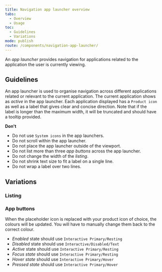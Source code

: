 ```yaml
---
title: Navigation app launcher overview
tabs:
  - Overview
  - Usage
toc:
  - Guidelines
  - Variations
mode: publish
route: /components/navigation-app-launcher/
---
```


An _app launcher_ provides navigation for applications related to the application the user is currently viewing.

<!--One to two sentences as an introduction to the component-->

## Guidelines

<!--List how to use it, sizes, widths, grid interactions, color allowances -->

An app launcher is used to organise navigation across different applications related or relevant to the current application. The current application shows as _active_ in the app launcher. Each application displayed has a `Product icon` as well as a label that gives clear and concise direction. Note that if the label is longer than the maximum width, it will be truncated and should have a tooltip provided.

**Don't**

<!--Bullet point list if needed -->

- Do not use `System icons` in the app launchers.
- Do not scroll within the app launcher.
- Do not place the app launcher outside of the viewport.
- Do not list more than three _app buttons_ across the app launcher.
- Do not change the width of the _listing_.
- Do not shrink text size to fit a label on a single line.
- Do not wrap a label over two lines.

## Variations

<!--One ### heading per frame in Figma, explaining each component in that frame. One 'content' section per variation if needed -->

### Listing

<FigmaImage
  url="https://www.figma.com/file/0bGXR2sCwMVSDNyyzu5BXrO5/UI%E2%80%94User-Interface?node-id=3216%3A2660"
  alt="Figma design sketches of listing"
/>

### App buttons

When the placeholder icon is replaced with your product icon of choice, the colours will be updated. You will have to manually change them back to the correct colour.

- _Enabled_ state should use `Interactive Primary/Resting`
- _Disabled_ state should use `Interactive/Disabled/Text`
- _Active_ state should use `Interactive Primary/Resting`
- _Focus state_ should use `Interactive Primary/Resting`
- _Hover state_ should use `Interactive Primary/Hover`
- _Pressed state_ should use `Interactive Primary/Hover`

<FigmaImage
  url="https://www.figma.com/file/0bGXR2sCwMVSDNyyzu5BXrO5/UI%E2%80%94User-Interface?node-id=3216%3A446"
  alt="Figma design sketches for app buttons"
/>
